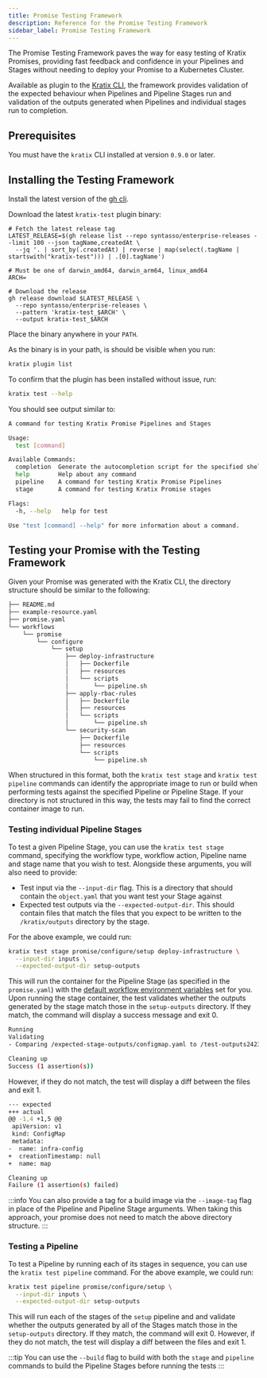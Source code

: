 ```yaml
---
title: Promise Testing Framework
description: Reference for the Promise Testing Framework
sidebar_label: Promise Testing Framework
---
```


The Promise Testing Framework paves the way for easy testing of Kratix Promises, providing fast feedback and confidence in your Pipelines and Stages
without needing to deploy your Promise to a Kubernetes Cluster.

Available as plugin to the [Kratix CLI](/main/kratix-cli/intro), the framework provides validation of the expected behaviour when Pipelines and Pipeline Stages run and validation of
the outputs generated when Pipelines and individual stages run to completion.

## Prerequisites

You must have the `kratix` CLI installed at version `0.9.0` or later.

## Installing the Testing Framework

Install the latest version of the [gh cli](https://github.com/cli/cli).

Download the latest `kratix-test` plugin binary:

```
# Fetch the latest release tag
LATEST_RELEASE=$(gh release list --repo syntasso/enterprise-releases --limit 100 --json tagName,createdAt \
  --jq '. | sort_by(.createdAt) | reverse | map(select(.tagName | startswith("kratix-test"))) | .[0].tagName')

# Must be one of darwin_amd64, darwin_arm64, linux_amd64
ARCH=

# Download the release
gh release download $LATEST_RELEASE \
  --repo syntasso/enterprise-releases \
  --pattern 'kratix-test_$ARCH' \
  --output kratix-test_$ARCH
```

Place the binary anywhere in your `PATH`.

As the binary is in your path, is should be visible when you run:

```bash
kratix plugin list
```

To confirm that the plugin has been installed without issue, run:

```bash
kratix test --help
```

You should see output similar to:

```bash
A command for testing Kratix Promise Pipelines and Stages

Usage:
  test [command]

Available Commands:
  completion  Generate the autocompletion script for the specified shell
  help        Help about any command
  pipeline    A command for testing Kratix Promise Pipelines
  stage       A command for testing Kratix Promise stages

Flags:
  -h, --help   help for test

Use "test [command] --help" for more information about a command.
```

## Testing your Promise with the Testing Framework

Given your Promise was generated with the Kratix CLI, the directory structure should be similar to the following:

```bash
├── README.md
├── example-resource.yaml
├── promise.yaml
└── workflows
    └── promise
        └── configure
            └── setup
                ├── deploy-infrastructure
                │   ├── Dockerfile
                │   ├── resources
                │   └── scripts
                │       └── pipeline.sh
                ├── apply-rbac-rules
                │   ├── Dockerfile
                │   ├── resources
                │   └── scripts
                │       └── pipeline.sh
                └── security-scan
                    ├── Dockerfile
                    ├── resources
                    └── scripts
                        └── pipeline.sh
```

When structured in this format, both the `kratix test stage` and `kratix test pipeline` commands can identify the appropriate image to
run or build when performing tests against the specified Pipeline or Pipeline Stage. If your directory is not structured in this way, the
tests may fail to find the correct container image to run.

### Testing individual Pipeline Stages

To test a given Pipeline Stage, you can use the `kratix test stage` command, specifying the workflow type, workflow action,
Pipeline name and stage name that you wish to test. Alongside these arguments, you will also need to provide:

- Test input via the `--input-dir` flag. This is a directory that should contain the `object.yaml` that you want test your Stage against
- Expected test outputs via the `--expected-output-dir`. This should contain files that match the files that you expect to be written
to the `/kratix/outputs` directory by the stage.

For the above example, we could run:

```bash
kratix test stage promise/configure/setup deploy-infrastructure \
  --input-dir inputs \
  --expected-output-dir setup-outputs
```

This will run the container for the Pipeline Stage (as specified in the `promise.yaml`) with the 
[default workflow environment variables](/main/reference/workflows#environment-variables) set for you. Upon running the stage container, the test
validates whether the outputs generated by the stage match those in the `setup-outputs` directory. If they match, the command will display a success message and
exit 0.

```bash
Running
Validating
- Comparing /expected-stage-outputs/configmap.yaml to /test-outputs2423274464/configmap.yaml

Cleaning up
Success (1 assertion(s))
```

However, if they do not match, the test will display a diff between the files and exit 1.

```bash
--- expected
+++ actual
@@ -1,4 +1,5 @@
 apiVersion: v1
 kind: ConfigMap
 metadata:
-  name: infra-config
+  creationTimestamp: null
+  name: map

Cleaning up
Failure (1 assertion(s) failed)
```

:::info
You can also provide a tag for a build image via the `--image-tag` flag in place of the Pipeline and Pipeline Stage arguments. When taking this approach,
your promise does not need to match the above directory structure.
:::

### Testing a Pipeline

To test a Pipeline by running each of its stages in sequence, you can use the `kratix test pipeline` command. For the above example, we could run:

```bash
kratix test pipeline promise/configure/setup \
  --input-dir inputs \
  --expected-output-dir setup-outputs
```

This will run each of the stages of the `setup` pipeline and and validate whether the outputs generated by all of the Stages match those in the
`setup-outputs` directory. If they match, the command will exit 0. However, if they do not match, the test will display a diff between the files
and exit 1.

:::tip
You can use the `--build` flag to build with both the `stage` and `pipeline` commands to build the Pipeline Stages before running the tests
:::
